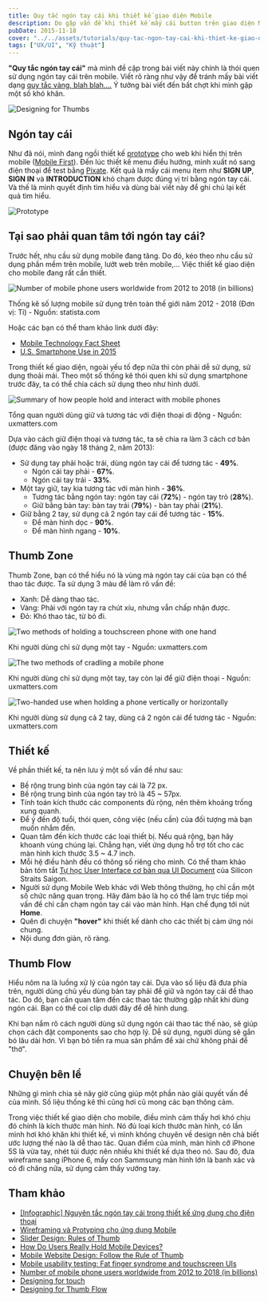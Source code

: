 ```yaml
---
title: Quy tắc ngón tay cái khi thiết kế giao diện Mobile
description: Do gặp vấn đề khi thiết kế mấy cái button trên giao diện Mobie, mình tìm hiểu một số quy tắc thiết kế để dễ dàng dùng ngón cái để thao tác. Mình cũng muốn chia sẻ lại với mọi người.
pubDate: 2015-11-18
cover: "../../assets/tutorials/quy-tac-ngon-tay-cai-khi-thiet-ke-giao-dien-mobile/designing-for-thumbs.png"
tags: ["UX/UI", "Kỹ thuật"]
---
```


**"Quy tắc ngón tay cái"** mà mình đề cập trong bài viết này chính là thói quen sử dụng ngón tay cái trên mobile. Viết rõ ràng như vậy để tránh mấy bài viết dạng [quy tắc vàng, blah blah,...](https://en.wikipedia.org/wiki/Rule_of_thumb) Ý tưởng bài viết đến bất chợt khi mình gặp một số khó khăn.

![Designing for Thumbs](../../assets/tutorials/quy-tac-ngon-tay-cai-khi-thiet-ke-giao-dien-mobile/designing-for-thumbs.png)

## Ngón tay cái

Như đã nói, mình đang ngồi thiết kế [prototype](http://www.slideshare.net/pvanallen/prototyping-for-interaction-design) cho web khi hiển thị trên mobile ([Mobile First](http://zurb.com/word/mobile-first)). Đến lúc thiết kế menu điều hướng, mình xuất nó sang điện thoại để test bằng [Pixate](http://www.pixate.com/). Kết quả là mấy cái menu item như **SIGN UP**, **SIGN IN** và **INTRODUCTION** khó chạm được đúng vị trí bằng ngón tay cái. Và thế là mình quyết định tìm hiểu và dùng bài viết này để ghi chú lại kết quả tìm hiểu.

![Prototype](../../assets/tutorials/quy-tac-ngon-tay-cai-khi-thiet-ke-giao-dien-mobile/prototype.png)

## Tại sao phải quan tâm tới ngón tay cái?

Trước hết, nhu cầu sử dụng mobile đang tăng. Do đó, kéo theo nhu cầu sử dụng phần mềm trên mobile, lướt web trên mobile,... Việc thiết kế giao diện cho mobile đang rất cần thiết.

![Number of mobile phone users worldwide from 2012 to 2018 (in billions)](../../assets/tutorials/quy-tac-ngon-tay-cai-khi-thiet-ke-giao-dien-mobile/statistics-2012-2018.png)

Thống kê số lượng mobile sử dụng trên toàn thế giới năm 2012 - 2018 (Đơn vị: Tỉ) - Nguồn: statista.com

Hoặc các bạn có thể tham khảo link dưới đây:

- [Mobile Technology Fact Sheet](http://www.pewinternet.org/fact-sheets/mobile-technology-fact-sheet/)
- [U.S. Smartphone Use in 2015](http://www.pewinternet.org/2015/04/01/us-smartphone-use-in-2015/)

Trong thiết kế giao diện, ngoài yếu tố đẹp nữa thì còn phải dễ sử dụng, sử dụng thoải mái. Theo một số thống kê thói quen khi sử dụng smartphone trước đây, ta có thể chia cách sử dụng theo như hình dưới.

![Summary of how people hold and interact with mobile phones](../../assets/tutorials/quy-tac-ngon-tay-cai-khi-thiet-ke-giao-dien-mobile/hold-phones.png)

Tổng quan người dùng giữ và tương tác với điện thoại di động - Nguồn: uxmatters.com

Dựa vào cách giữ điện thoại và tương tác, ta sẽ chia ra làm 3 cách cơ bản (được đăng vào ngày 18 tháng 2, năm 2013):

- Sử dụng tay phải hoặc trái, dùng ngón tay cái để tương tác - **49%**.
  - Ngón cái tay phải - **67%**.
  - Ngón cái tay trái - **33%**.
- Một tay giữ, tay kia tương tác với màn hình - **36%**.
  - Tương tác bằng ngón tay: ngón tay cái (**72%**) - ngón tay trỏ (**28%**).
  - Giữ bằng bàn tay: bàn tay trái (**79%**) - bàn tay phải (**21%**).
- Giữ bằng 2 tay, sử dụng cả 2 ngón tay cái để tương tác - **15%**.
  - Để màn hình dọc - **90%**.
  - Để màn hình ngang - **10%**.

## Thumb Zone

Thumb Zone, bạn có thể hiểu nó là vùng mà ngón tay cái của bạn có thể thao tác được. Ta sử dụng 3 màu để làm rõ vấn đề:

- Xanh: Dễ dàng thao tác.
- Vàng: Phải với ngón tay ra chút xíu, nhưng vẫn chấp nhận được.
- Đỏ: Khó thao tác, từ bỏ đi.

![Two methods of holding a touchscreen phone with one hand](../../assets/tutorials/quy-tac-ngon-tay-cai-khi-thiet-ke-giao-dien-mobile/one-handed.png)

Khi người dùng chỉ sử dụng một tay - Nguồn: uxmatters.com

![The two methods of cradling a mobile phone](../../assets/tutorials/quy-tac-ngon-tay-cai-khi-thiet-ke-giao-dien-mobile/cradling.png)

Khi người dùng chỉ sử dụng một tay, tay còn lại để giữ điện thoại - Nguồn: uxmatters.com

![Two-handed use when holding a phone vertically or horizontally](../../assets/tutorials/quy-tac-ngon-tay-cai-khi-thiet-ke-giao-dien-mobile/two-handed.png)

Khi người dùng sử dụng cả 2 tay, dùng cả 2 ngón cái để tương tác - Nguồn: uxmatters.com

## Thiết kế

Về phần thiết kế, ta nên lưu ý một số vấn đề như sau:

- Bề rộng trung bình của ngón tay cái là 72 px.
- Bề rộng trung bình của ngón tay trỏ là 45 ~ 57px.
- Tính toán kích thước các components đủ rộng, nên thêm khoảng trống xung quanh.
- Để ý đến độ tuổi, thói quen, công việc (nếu cần) của đối tượng mà bạn muốn nhắm đến.
- Quan tâm đến kích thước các loại thiết bị. Nếu quá rộng, bạn hãy khoanh vùng chúng lại. Chẳng hạn, viết ứng dụng hỗ trợ tốt cho các màn hình kích thước 3.5 ~ 4.7 inch.
- Mỗi hệ điều hành đều có thông số riêng cho mình. Có thể tham khảo bản tóm tắt [Tự học User Interface cơ bản qua UI Document](incorporating) của Silicon Straits Saigon.
- Người sử dụng Mobile Web khác với Web thông thường, họ chỉ cần một số chức năng quan trọng. Hãy đảm bảo là họ có thể làm trực tiếp mọi vấn đề chỉ cần chạm ngón tay cái vào màn hình. Hạn chế đụng tới nút **Home**.
- Quên đi chuyện **"hover"** khi thiết kế dành cho các thiết bị cảm ứng nói chung.
- Nội dung đơn giản, rõ ràng.

## Thumb Flow

Hiểu nôm na là luồng xử lý của ngón tay cái. Dựa vào số liệu đã đưa phía trên, người dùng chủ yếu dùng bàn tay phải để giữ và ngón tay cái để thao tác. Do đó, bạn cần quan tâm đến các thao tác thường gặp nhất khi dùng ngón cái. Bạn có thể coi clip dưới đây để dễ hình dung.

Khi bạn nắm rõ cách người dùng sử dụng ngón cái thao tác thế nào, sẽ giúp chọn cách đặt components sao cho hợp lý. Dễ sử dụng, người dùng sẽ gắn bó lâu dài hơn. Vì bạn bỏ tiền ra mua sản phẩm để xài chứ không phải để "thờ".

## Chuyện bên lề

Những gì mình chia sẻ nãy giờ cũng giúp một phần nào giải quyết vấn đề của mình. Số liệu thống kê thì cũng hơi cũ mong các bạn thông cảm.

Trong việc thiết kế giao diện cho mobile, điều mình cảm thấy hơi khó chịu đó chính là kích thước màn hình. Nó đủ loại kích thước màn hình, có lần mình hơi khó khăn khi thiết kế, vì mình không chuyên về design nên chả biết ước lượng thế nào là dễ thao tác. Quan điểm của mình, màn hình cỡ iPhone 5S là vừa tay, nhét túi được nên nhiều khi thiết kế dựa theo nó. Sau đó, đưa wireframe sang iPhone 6, mấy con Sammsung màn hình lớn là banh xác và có đi chăng nữa, sử dụng cảm thấy vướng tay.

## Tham khảo

- [\[Infographic\] Nguyên tắc ngón tay cái trong thiết kế ứng dụng cho điện thoại](https://tinhte.vn/threads/infographic-nguyen-tac-ngon-tay-cai-trong-thiet-ke-ung-dung-cho-dien-thoai.2303841/)
- [Wireframing và Protyping cho ứng dụng Mobile](http://idesign.vn/content/an-tuong/kien-thuc/wireframing-va-protyping-cho-ung-dung-mobile/)
- [Slider Design: Rules of Thumb](http://www.nngroup.com/articles/gui-slider-controls/)
- [How Do Users Really Hold Mobile Devices?](http://www.uxmatters.com/mt/archives/2013/02/how-do-users-really-hold-mobile-devices.php)
- [Mobile Website Design: Follow the Rule of Thumb](http://www.thebrandonagency.com/blog/article/mobile-website-design-follow-the-rule-of-thumb/)
- [Mobile usability testing: Fat finger syndrome and touchscreen UIs](http://www.usability247.com/blog/mobile-usability-testing-fat-finger-syndrome/)
- [Number of mobile phone users worldwide from 2012 to 2018 (in billions)](http://www.statista.com/statistics/274774/forecast-of-mobile-phone-users-worldwide/)
- [Designing for touch](http://www.creativebloq.com/design/designing-touch-2123037)
- [Designing for Thumb Flow](http://www.lukew.com/ff/entry.asp?1734)
